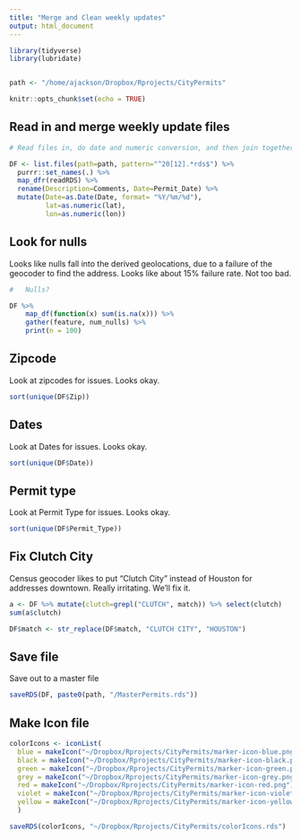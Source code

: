 ```yaml
---
title: "Merge and Clean weekly updates"
output: html_document
---
```


```r
library(tidyverse)
library(lubridate)


path <- "/home/ajackson/Dropbox/Rprojects/CityPermits"

knitr::opts_chunk$set(echo = TRUE)
```

##  Read in and merge weekly update files

```r

# Read files in, do date and numeric conversion, and then join together

DF <- list.files(path=path, pattern="^20[12].*rds$") %>%
  purrr::set_names(.) %>%
  map_dfr(readRDS) %>%
  rename(Description=Comments, Date=Permit_Date) %>% 
  mutate(Date=as.Date(Date, format= "%Y/%m/%d"),
         lat=as.numeric(lat),
         lon=as.numeric(lon))

```

##  Look for nulls

Looks like nulls fall into the derived geolocations, due to a failure of the
geocoder to find the address. Looks like about 15% failure rate. Not too bad.

```r

#   Nulls?

DF %>%
    map_df(function(x) sum(is.na(x))) %>%
    gather(feature, num_nulls) %>%
    print(n = 100)

```


##  Zipcode

Look at zipcodes for issues. Looks okay.

```r

sort(unique(DF$Zip))

```

##  Dates

Look at Dates for issues. Looks okay.

```r

sort(unique(DF$Date))

```

##  Permit type

Look at Permit Type for issues. Looks okay.

```r

sort(unique(DF$Permit_Type))

```

##   Fix Clutch City

Census geocoder likes to put "Clutch City" instead of Houston for addresses downtown.
Really irritating. We'll fix it.

```r

a <- DF %>% mutate(clutch=grepl("CLUTCH", match)) %>% select(clutch)
sum(a$clutch)

DF$match <- str_replace(DF$match, "CLUTCH CITY", "HOUSTON")

```

##  Save file

Save out to a master file

```r

saveRDS(DF, paste0(path, "/MasterPermits.rds"))

```

##    Make Icon file

```r

colorIcons <- iconList(
  blue = makeIcon("~/Dropbox/Rprojects/CityPermits/marker-icon-blue.png"),  
  black = makeIcon("~/Dropbox/Rprojects/CityPermits/marker-icon-black.png"),  
  green = makeIcon("~/Dropbox/Rprojects/CityPermits/marker-icon-green.png"),  
  grey = makeIcon("~/Dropbox/Rprojects/CityPermits/marker-icon-grey.png"),  
  red = makeIcon("~/Dropbox/Rprojects/CityPermits/marker-icon-red.png"),  
  violet = makeIcon("~/Dropbox/Rprojects/CityPermits/marker-icon-violet.png"),  
  yellow = makeIcon("~/Dropbox/Rprojects/CityPermits/marker-icon-yellow.png")  
  )

saveRDS(colorIcons, "~/Dropbox/Rprojects/CityPermits/colorIcons.rds")

```




